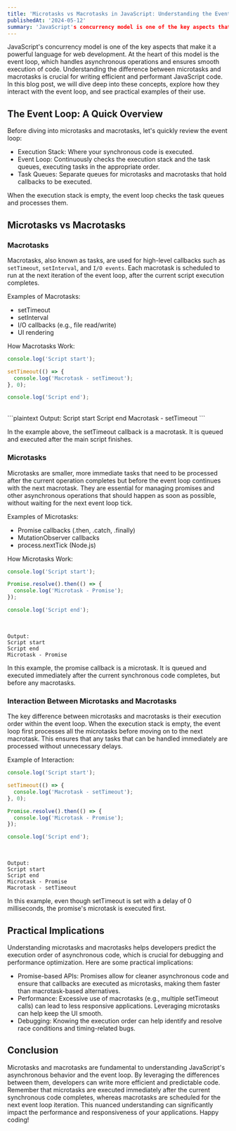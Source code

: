 ```yaml
---
title: 'Microtasks vs Macrotasks in JavaScript: Understanding the Event Loop'
publishedAt: '2024-05-12'
summary: 'JavaScript's concurrency model is one of the key aspects that make it a powerful language for web development. At the heart of this model is the event loop, which handles asynchronous operations and ensures smooth execution of code.'
---
```


JavaScript's concurrency model is one of the key aspects that make it a powerful language for web development. At the heart of this model is the event loop, which handles asynchronous operations and ensures smooth execution of code. Understanding the difference between microtasks and macrotasks is crucial for writing efficient and performant JavaScript code. In this blog post, we will dive deep into these concepts, explore how they interact with the event loop, and see practical examples of their use.

## The Event Loop: A Quick Overview
Before diving into microtasks and macrotasks, let's quickly review the event loop:

- Execution Stack: Where your synchronous code is executed.
- Event Loop: Continuously checks the execution stack and the task queues, executing tasks in the appropriate order.
- Task Queues: Separate queues for microtasks and macrotasks that hold callbacks to be executed.

When the execution stack is empty, the event loop checks the task queues and processes them.

## Microtasks vs Macrotasks

### Macrotasks
Macrotasks, also known as tasks, are used for high-level callbacks such as `setTimeout`, `setInterval`, and `I/O events`. Each macrotask is scheduled to run at the next iteration of the event loop, after the current script execution completes.

Examples of Macrotasks:

- setTimeout
- setInterval
- I/O callbacks (e.g., file read/write)
- UI rendering

How Macrotasks Work:

```js
console.log('Script start');

setTimeout(() => {
  console.log('Macrotask - setTimeout');
}, 0);

console.log('Script end');
```
<br/>
```plaintext
Output:
Script start
Script end
Macrotask - setTimeout
```

In the example above, the setTimeout callback is a macrotask. It is queued and executed after the main script finishes.

### Microtasks
Microtasks are smaller, more immediate tasks that need to be processed after the current operation completes but before the event loop continues with the next macrotask. They are essential for managing promises and other asynchronous operations that should happen as soon as possible, without waiting for the next event loop tick.

Examples of Microtasks:

- Promise callbacks (.then, .catch, .finally)
- MutationObserver callbacks
- process.nextTick (Node.js)

How Microtasks Work:

```js
console.log('Script start');

Promise.resolve().then(() => {
  console.log('Microtask - Promise');
});

console.log('Script end');
```
<br/>

```plaintext
Output:
Script start
Script end
Microtask - Promise
```

In this example, the promise callback is a microtask. It is queued and executed immediately after the current synchronous code completes, but before any macrotasks.

### Interaction Between Microtasks and Macrotasks
The key difference between microtasks and macrotasks is their execution order within the event loop. When the execution stack is empty, the event loop first processes all the microtasks before moving on to the next macrotask. This ensures that any tasks that can be handled immediately are processed without unnecessary delays.

Example of Interaction:

```js
console.log('Script start');

setTimeout(() => {
  console.log('Macrotask - setTimeout');
}, 0);

Promise.resolve().then(() => {
  console.log('Microtask - Promise');
});

console.log('Script end');
```
<br/>

```plaintext
Output:
Script start
Script end
Microtask - Promise
Macrotask - setTimeout
```

In this example, even though setTimeout is set with a delay of 0 milliseconds, the promise's microtask is executed first.

## Practical Implications
Understanding microtasks and macrotasks helps developers predict the execution order of asynchronous code, which is crucial for debugging and performance optimization. Here are some practical implications:

- Promise-based APIs: Promises allow for cleaner asynchronous code and ensure that callbacks are executed as microtasks, making them faster than macrotask-based alternatives.
- Performance: Excessive use of macrotasks (e.g., multiple setTimeout calls) can lead to less responsive applications. Leveraging microtasks can help keep the UI smooth.
- Debugging: Knowing the execution order can help identify and resolve race conditions and timing-related bugs.

## Conclusion
Microtasks and macrotasks are fundamental to understanding JavaScript's asynchronous behavior and the event loop. By leveraging the differences between them, developers can write more efficient and predictable code. Remember that microtasks are executed immediately after the current synchronous code completes, whereas macrotasks are scheduled for the next event loop iteration. This nuanced understanding can significantly impact the performance and responsiveness of your applications. Happy coding!